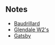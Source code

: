 == Notes ==

* [[notes/Baudrillard.md|Baudrillard]]
* [[notes/w2s.md|Glendale W2's]]
* [[notes/gatsby.wiki|Gatsby]]
